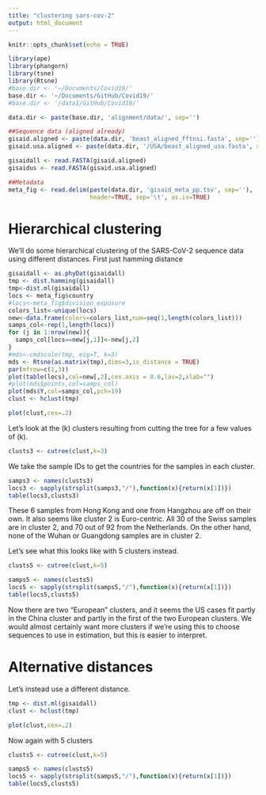 ```yaml
---
title: "clustering sars-cov-2"
output: html_document
---
```


```r
knitr::opts_chunk$set(echo = TRUE)

library(ape)
library(phangorn)
library(tsne)
library(Rtsne)
#base.dir <- '~/Documents/Covid19/'
base.dir <- '~/Documents/GitHub/Covid19/'
#base.dir <- '/data1/GitHub/Covid19/'

data.dir <- paste(base.dir, 'alignment/data/', sep='')

##Sequence data (aligned already)
gisaid.aligned <- paste(data.dir, 'beast_aligned_fftnsi.fasta', sep='')
gisaid.usa.aligned <- paste(data.dir, '/USA/beast_aligned_usa.fasta', sep='')

gisaidall <- read.FASTA(gisaid.aligned)
gisaidus <- read.FASTA(gisaid.usa.aligned)

##Metadata
meta_fig <- read.delim(paste(data.dir, 'gisaid_meta_pp.tsv', sep=''), 
                       header=TRUE, sep='\t', as.is=TRUE)
```

# Hierarchical clustering

We'll do some hierarchical clustering of the SARS-CoV-2 sequence data using different distances. First just hamming distance

```r
gisaidall <- as.phyDat(gisaidall)
tmp <- dist.hamming(gisaidall)
tmp<-dist.ml(gisaidall)
locs <- meta_fig$country
#locs<-meta_fig$division_exposure
colors_list<-unique(locs)
new<-data.frame(colors=colors_list,num=seq(1,length(colors_list)))
samps_col<-rep(1,length(locs))
for (j in 1:nrow(new)){
  samps_col[locs==new[j,1]]<-new[j,2]
}
#mds<-cmdscale(tmp, eig=T, k=3)
mds <- Rtsne(as.matrix(tmp),dims=3,is_distance = TRUE)
par(mfrow=c(1,3))
plot(table(locs),col=new[,2],cex.axis = 0.6,las=2,xlab="")
#plot(mds$points,col=samps_col)
plot(mds$Y,col=samps_col,pch=19)
clust <- hclust(tmp)

plot(clust,cex=.2)
```

Let's look at the \(k\) clusters resulting from cutting the tree for a few values of \(k\).

```r
clusts3 <- cutree(clust,k=3)
```

We take the sample IDs to get the countries for the samples in each cluster.

```r
samps3 <- names(clusts3)
locs3 <- sapply(strsplit(samps3,"/"),function(x){return(x[1])})
table(locs3,clusts3)
```
These 6 samples from Hong Kong and one from Hangzhou are off on their own. It also seems like cluster 2 is Euro-centric. All 30 of the Swiss samples are in cluster 2, and 70 out of 92 from the Netherlands. On the other hand, none of the Wuhan or Guangdong samples are in cluster 2.

Let's see what this looks like with 5 clusters instead.

```r
clusts5 <- cutree(clust,k=5)

samps5 <- names(clusts5)
locs5 <- sapply(strsplit(samps5,"/"),function(x){return(x[1])})
table(locs5,clusts5)
```

Now there are two "European" clusters, and it seems the US cases fit partly in the China cluster and partly in the first of the two European clusters. We would almost certainly want more clusters if we're using this to choose sequences to use in estimation, but this is easier to interpret.

# Alternative distances

Let's instead use a different distance.

```r
tmp <- dist.ml(gisaidall)
clust <- hclust(tmp)

plot(clust,cex=.2)
```

Now again with 5 clusters

```r
clusts5 <- cutree(clust,k=5)

samps5 <- names(clusts5)
locs5 <- sapply(strsplit(samps5,"/"),function(x){return(x[1])})
table(locs5,clusts5)
```






